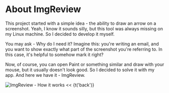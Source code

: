 
# About ImgReview

This project started with a simple idea - the ability to draw an arrow on a screenshot.
Yeah, I know it sounds silly, but this tool was always missing on my Linux machine.
So I decided to develop it myself.

You may ask - Why do I need it?
Imagine this: you're writing an email, and you want to show exactly what part of the screenshot you're referring to.
In this case, it's helpful to somehow mark it right?

Now, of course, you can open Paint or something similar and draw with your mouse, but it usually doesn't look good.
So I decided to solve it with my app.
And here we have it - ImgReview.

<Image alt="ImgReview - How it works" width={849} height={687} src="/images/imgreview_functionality.gif" />
<Link href="/" passHref><a>&lt;&lt; {t('back')}</a></Link>

